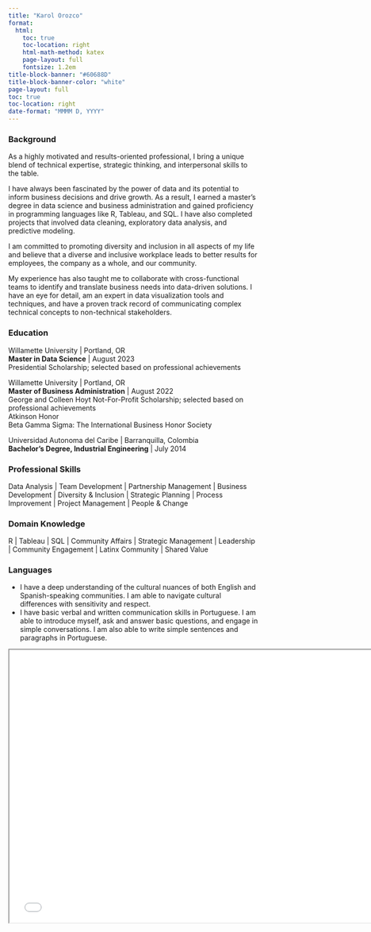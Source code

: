 ```yaml
---
title: "Karol Orozco"
format:
  html:
    toc: true
    toc-location: right
    html-math-method: katex
    page-layout: full
    fontsize: 1.2em
title-block-banner: "#60688D"
title-block-banner-color: "white"
page-layout: full
toc: true
toc-location: right
date-format: "MMMM D, YYYY"
---
```



### Background

As a highly motivated and results-oriented professional, I bring a unique blend of technical expertise, strategic thinking, and interpersonal skills to the table.

I have always been fascinated by the power of data and its potential to inform business decisions and drive growth. As a result, I earned a master's degree in data science and business administration and gained proficiency in programming languages like R, Tableau, and SQL. I have also completed projects that involved data cleaning, exploratory data analysis, and predictive modeling.

I am committed to promoting diversity and inclusion in all aspects of my life and believe that a diverse and inclusive workplace leads to better results for employees, the company as a whole, and our community.

My experience has also taught me to collaborate with cross-functional teams to identify and translate business needs into data-driven solutions. I have an eye for detail, am an expert in data visualization tools and techniques, and have a proven track record of communicating complex technical concepts to non-technical stakeholders.

### Education

Willamette University \| Portland, OR\
**Master in Data Science** \| August 2023\
Presidential Scholarship; selected based on professional achievements\

Willamette University \| Portland, OR\
**Master of Business Administration** \| August 2022\
George and Colleen Hoyt Not-For-Profit Scholarship; selected based on professional achievements\
Atkinson Honor\
Beta Gamma Sigma: The International Business Honor Society\

Universidad Autonoma del Caribe \| Barranquilla, Colombia\
**Bachelor's Degree, Industrial Engineering** \| July 2014\

### Professional Skills

Data Analysis \| Team Development \| Partnership Management \| Business Development \| Diversity & Inclusion \| Strategic Planning \| Process Improvement \| Project Management \| People & Change

### Domain Knowledge

R \| Tableau \| SQL \| Community Affairs \| Strategic Management \| Leadership \| Community Engagement \| Latinx Community \| Shared Value

### Languages

-   I have a deep understanding of the cultural nuances of both English and Spanish-speaking communities. I am able to navigate cultural differences with sensitivity and respect.
-   I have basic verbal and written communication skills in Portuguese. I am able to introduce myself, ask and answer basic questions, and engage in simple conversations. I am also able to write simple sentences and paragraphs in Portuguese.

<iframe src="gettoknowme.html" title="Karol Orozco.Js" width="750" height="550">

